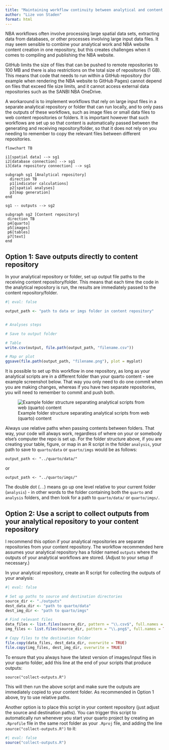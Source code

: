 ```yaml
---
title: "Maintaining workflow continuity between analytical and content repositories"
author: "Lize von Staden"
format: html
---
```


NBA workflows often involve processing large spatial data sets, extracting data from databases, or other processes involving large input data files. It may seem sensible to combine your analytical work and NBA website content creation in one repository, but this creates challenges when it comes to compiling and publishing the NBA website.

GitHub limits the size of files that can be pushed to remote repositories to 100 MB and there is also restrictions on the total size of repositories (1 GB). This means that code that needs to run within a GitHub repository (for example when rendering the NBA website to GitHub Pages) cannot depend on files that exceed file size limits, and it cannot access external data repositories such as the SANBI NBA OneDrive.

A workaround is to implement workflows that rely on large input files in a separate analytical repository or folder that can run locally, and to only pass the outputs of these workflows, such as image files or small data files to web content repositories or folders. It is important however that such workflows are set up so that content is automatically passed between the generating and receiving repository/folder, so that it does not rely on you needing to remember to copy the relevant files between different repositories.

```mermaid

flowchart TB

i1[spatial data] --> sg1
i2[database connection] --> sg1
i3[data repository connection] --> sg1

subgraph sg1 [Analytical repository]
  direction TB
  p1[indicator calculations]
  p2[spatial analyses]
  p3[map generation]
end

sg1 -- outputs --> sg2

subgraph sg2 [Content repository]
 direction TB
 p4[quarto]
 p5[images]
 p6[tables]
 p7[text]
end

```

## Option 1: Save outputs directly to content repository

In your analytical repository or folder, set up output file paths to the receiving content repository/folder. This means that each time the code in the analytical repository is run, the results are immediately passed to the content repository/folder.

```R
#| eval: false

output_path <- "path to data or imgs folder in content repository"


# Analyses steps

# Save to output folder

# Table
write.csv(output, file.path(output_path, "filename.csv"))

# Map or plot
ggsave(file.path(output_path, "filename.png"), plot = myplot)

```

It is possible to set up this workflow in one repository, as long as your analytical scripts are in a different folder than your quarto content - see example screenshot below. That way you only need to do one commit when you are making changes, whereas if you have two separate repositories, you will need to remember to commit and push both.

![Example folder structure separating analytical scripts from web (quarto) content](imgs/example-folder-structure.PNG)

::: {.callout-tip title="Tip: Use relative paths"}

Always use relative paths when passing contents between folders. That way, your code will always work, regardless of where on your or somebody else's computer the repo is set up. For the folder structure above, if you are creating your table, figure, or map in an R script in the folder `analysis`, your path to save to `quarto/data` or `quarto/imgs` would be as follows:

`output_path <- "../quarto/data/"` 

or

`output_path <- "../quarto/imgs/"`

The double dot (`..`) means go up one level relative to your current folder (`analysis`) - in other words to the folder containing both the `quarto` and `analysis` folders, and then look for a path to `quarto/data/` or `quarto/imgs/`.

:::

## Option 2: Use a script to collect outputs from your analytical repository to your content repository

I recommend this option if your analytical repositories are separate repositories from your content repository. The workflow recommended here assumes your analytical repository has a folder named `outputs` where the outputs of your analytical workflows are stored. (Adjust to your setup if necessary.)

In your analytical repository, create an R script for collecting the outputs of your analysis:

```R
#| eval: false

# Set up paths to source and destination directories
source_dir <- "./outputs"
dest_data_dir <- "path to quarto/data"
dest_img_dir <- "path to quarto/imgs"

# Find relevant files
data_files <- list.files(source_dir, pattern = "\\.csv$", full.names = TRUE)
img_files <- list.files(source_dir, pattern = "\\.png$", full.names = TRUE)

# Copy files to the destination folder
file.copy(data_files, dest_data_dir, overwrite = TRUE)
file.copy(img_files, dest_img_dir, overwrite = TRUE)

```

To ensure that you always have the latest version of images/input files in your quarto folder, add this line at the end of your scripts that produce outputs:

`source("collect-outputs.R")`

This will then run the above script and make sure the outputs are immediately copied to your content folder. As recommended in Option 1 above, try to use relative paths.

Another option is to place this script in your content repository (just adjust the source and destination paths). You can trigger this script to automatically run whenever you start your quarto project by creating an `.Rprofile` file in the same root folder as your `.Rproj` file, and adding the line `source("collect-outputs.R")` to it:

```R
#| eval: false
source("collect-outputs.R")
```
